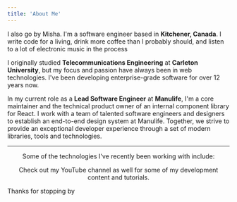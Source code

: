 ```yaml
---
title: 'About Me'
---
```


I also go by <span className="accent font-extrabold">Misha</span>.
I'm a software engineer based in **Kitchener, Canada**. I write code for a living, drink more coffee than I probably should, and listen to a lot of electronic music in the process <RickRoll />

I originally studied **Telecommunications Engineering** at **Carleton University**, but my focus and passion have always been in web technologies. I've been developing enterprise-grade software for over 12 years now.

In my current role as a **Lead Software Engineer** at **Manulife**, I'm a core maintainer and the technical product owner of an internal component library for React. I work with a team of talented software engineers and designers to establish an end-to-end design system at Manulife. Together, we strive to provide an exceptional developer experience through a set of modern libraries, tools and technologies.

<center>
<hr />
Some of the technologies I've recently been working with include:

<Technologies />

Check out my <ExternalLink href="https://www.youtube.com/c/MykhayloRyechkin" alt="Mykhaylo's YouTube Channel">YouTube</ExternalLink>
channel as well for some of my development content and tutorials.

</center>

<div className="inline-flex items-center justify-center w-full">
  Thanks for stopping by
  <span className="pl-2 text-blue-400 dark:text-rose-400 text-2xl">
    <FiSmile />
  </span>
</div>
